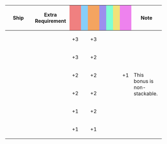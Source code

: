 {|class="wikitable" style="width:100%; text-align: center; vertical-align: middle;"
|-
! style="width: 20%;" | Ship
! style="width: 25%;" | Extra Requirement
! style="width: 5%; background-color: lightcoral;" | {{Firepower}}
! style="width: 5%; background-color: lightskyblue;" | {{Torpedo}}
! style="width: 5%; background-color: sandybrown;" | {{AA}}
! style="width: 5%; background-color: #9C8FEE;" | {{ASW}}
! style="width: 5%; background-color: #7fffd4;" | {{LOS}}
! style="width: 5%; background-color: #F2E279;" | {{Armor}}
! style="width: 5%; background-color: violet;" | {{Evasion}}
! style="width: 20%;" | Note
|-
! {{ShipLink|Kongou/Kai Ni}}
| style="text-align:left;" | 
| +3 || || +3 || || || || 
| rowspan="6" style="text-align:left;" | This bonus is non-stackable.
|-
! {{ShipLink|Kirishima/Kai Ni}}
| style="text-align:left;" | 
| +3 || || +2 || || || || 
|-
! {{ShipLink|Haruna/Kai Ni}}
| style="text-align:left;" | 
| +2 || || +2 || || || || +1
|-
! {{ShipLink|Hiei/Kai Ni}}
| style="text-align:left;" | 
| +2 || || +2 || || || || 
|-
! {{ShipLink|Nagato/Kai Ni}}
| style="text-align:left;" | 
| +1 || || +2 || || || || 
|-
!{{ShipLink|Kongou|Hiei|Haruna|Kirishima|text=Kongou-class|link_class=Kongou}}
| style="text-align:left;" |
| +1 || || +1 || || || || 
|}